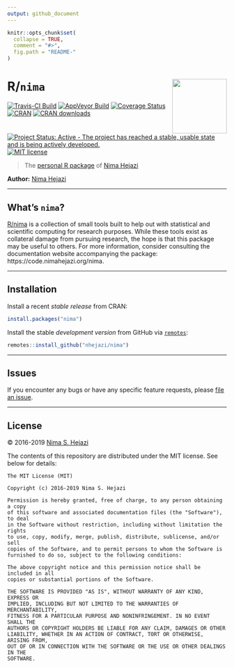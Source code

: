 ```yaml
---
output: github_document
---
```


<!-- README.md is generated from README.Rmd. Please edit that file -->

```r
knitr::opts_chunk$set(
  collapse = TRUE,
  comment = "#>",
  fig.path = "README-"
)
```

# R/`nima` <img src="./hex/nima_sticker.png" align="right" width='125'/>

[![Travis-CI Build](https://travis-ci.org/nhejazi/nima.svg?branch=master)](https://travis-ci.org/nhejazi/nima)
[![AppVeyor Build](https://ci.appveyor.com/api/projects/status/github/nhejazi/nima?branch=master&svg=true)](https://ci.appveyor.com/project/nhejazi/nima)
[![Coverage Status](https://img.shields.io/codecov/c/github/nhejazi/nima/master.svg)](https://codecov.io/github/nhejazi/nima?branch=master)
[![CRAN](http://www.r-pkg.org/badges/version/nima)](http://www.r-pkg.org/pkg/nima)
[![CRAN downloads](https://cranlogs.r-pkg.org/badges/nima)](https://CRAN.R-project.org/package=nima)
[![Project Status: Active - The project has reached a stable, usable state and is being actively developed.](http://www.repostatus.org/badges/latest/active.svg)](http://www.repostatus.org/#active)
[![MIT license](http://img.shields.io/badge/license-MIT-brightgreen.svg)](http://opensource.org/licenses/MIT)

> The [personal R
> package](http://hilaryparker.com/2013/04/03/personal-r-packages/) of
> [Nima Hejazi](https://nimahejazi.org)

__Author:__ [Nima Hejazi](https://nimahejazi.org)

---

## What's `nima`?

[R/nima](http://code.nimahejazi.org/nima) is a collection of small tools built
to help out with statistical and scientific computing for research purposes.
While these tools exist as collateral damage from pursuing research, the hope
is that this package may be useful to others. For more information, consider
consulting the documentation website accompanying the package:
https://code.nimahejazi.org/nima.

---

## Installation

Install a recent _stable release_ from CRAN:

```r
install.packages("nima")
```

Install the stable _development version_ from GitHub via
[`remotes`](https://CRAN.R-project.org/package=remotes):

```r
remotes::install_github("nhejazi/nima")
```

---

## Issues

If you encounter any bugs or have any specific feature requests, please [file an
issue](https://github.com/nhejazi/nima/issues).

---

## License

&copy; 2016-2019 [Nima S. Hejazi](https://nimahejazi.org)

The contents of this repository are distributed under the MIT license. See
below for details:
```
The MIT License (MIT)

Copyright (c) 2016-2019 Nima S. Hejazi

Permission is hereby granted, free of charge, to any person obtaining a copy
of this software and associated documentation files (the "Software"), to deal
in the Software without restriction, including without limitation the rights
to use, copy, modify, merge, publish, distribute, sublicense, and/or sell
copies of the Software, and to permit persons to whom the Software is
furnished to do so, subject to the following conditions:

The above copyright notice and this permission notice shall be included in all
copies or substantial portions of the Software.

THE SOFTWARE IS PROVIDED "AS IS", WITHOUT WARRANTY OF ANY KIND, EXPRESS OR
IMPLIED, INCLUDING BUT NOT LIMITED TO THE WARRANTIES OF MERCHANTABILITY,
FITNESS FOR A PARTICULAR PURPOSE AND NONINFRINGEMENT. IN NO EVENT SHALL THE
AUTHORS OR COPYRIGHT HOLDERS BE LIABLE FOR ANY CLAIM, DAMAGES OR OTHER
LIABILITY, WHETHER IN AN ACTION OF CONTRACT, TORT OR OTHERWISE, ARISING FROM,
OUT OF OR IN CONNECTION WITH THE SOFTWARE OR THE USE OR OTHER DEALINGS IN THE
SOFTWARE.
```
